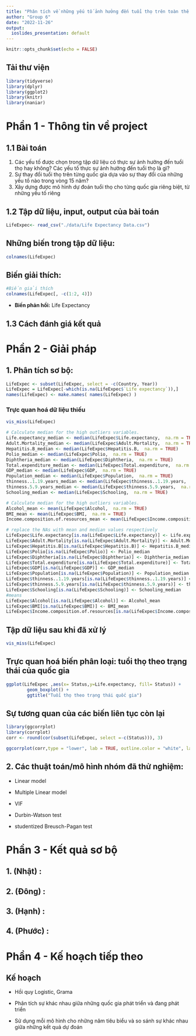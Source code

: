 ```yaml
---
title: "Phân tích về những yếu tố ảnh hưởng đến tuổi thọ trên toàn thế giới"
author: "Group 6"
date: "2022-11-26"
output:
  ioslides_presentation: default
---
```


```r
knitr::opts_chunk$set(echo = FALSE)
```

## Tải thư viện

```r
library(tidyverse)
library(dplyr)
library(ggplot2)
library(knitr)
library(naniar)
```

# Phần 1 - Thông tin về project

## 1.1 Bài toán {.build}

1.  Các yếu tố được chọn trong tập dữ liệu có thực sự ảnh hưởng đến tuổi thọ hay không? Các yếu tố thực sự ảnh hưởng đến tuổi thọ là gì?
2.  Sự thay đổi tuổi thọ trên từng quốc gia dựa vào sự thay đổi của những yếu tố nào trong vòng 15 năm?
3.  Xây dựng được mô hình dự đoán tuổi thọ cho từng quốc gia riêng biệt, từ những yếu tố riêng

## 1.2 Tập dữ liệu, input, output của bài toán

```r
LifeExpec<- read_csv("./data/Life Expectancy Data.csv")
```

## Những biến trong tập dữ liệu:

```r
colnames(LifeExpec)
```

## **Biến giải thích:**

```r
#Biến giải thích
colnames(LifeExpec[, -c(1:2, 4)])
```

-   **Biến phản hồi:** Life Expectancy

## 1.3 Cách đánh giá kết quả

# Phần 2 - Giải pháp

## 1. Phân tích sơ bộ:

```r
LifeExpec <- subset(LifeExpec, select = -c(Country, Year))
LifeExpec = LifeExpec[-which(is.na(LifeExpec$`Life expectancy`)),]
names(LifeExpec) <- make.names( names(LifeExpec) )
```

### Trực quan hoá dữ liệu thiếu

```r
vis_miss(LifeExpec)
```

```r

# Calculate median for the high outliers variables.
Life.expectancy_median <- median(LifeExpec$Life.expectancy,  na.rm = TRUE)
Adult.Mortality_median <- median(LifeExpec$Adult.Mortality,  na.rm = TRUE)
Hepatitis.B_median <- median(LifeExpec$Hepatitis.B,  na.rm = TRUE)
Polio_median <- median(LifeExpec$Polio,  na.rm = TRUE)
Diphtheria_median <- median(LifeExpec$Diphtheria,  na.rm = TRUE)
Total.expenditure_median <- median(LifeExpec$Total.expenditure,  na.rm = TRUE)
GDP_median <- median(LifeExpec$GDP,  na.rm = TRUE)
Population_median <- median(LifeExpec$Population,  na.rm = TRUE)
thinness..1.19.years_median <- median(LifeExpec$thinness..1.19.years,  na.rm = TRUE)
thinness.5.9.years_median <- median(LifeExpec$thinness.5.9.years,  na.rm = TRUE)
Schooling_median <- median(LifeExpec$Schooling,  na.rm = TRUE)

# Calculate median for the high outliers variables.
Alcohol_mean <- mean(LifeExpec$Alcohol,  na.rm = TRUE)
BMI_mean <- mean(LifeExpec$BMI,  na.rm = TRUE)
Income.composition.of.resources_mean <- mean(LifeExpec$Income.composition.of.resources,  na.rm = TRUE)

# replace the NAs with mean and median values respectively
LifeExpec$Life.expectancy[is.na(LifeExpec$Life.expectancy)] <- Life.expectancy_median
LifeExpec$Adult.Mortality[is.na(LifeExpec$Adult.Mortality)] <- Adult.Mortality_median
LifeExpec$Hepatitis.B[is.na(LifeExpec$Hepatitis.B)] <- Hepatitis.B_median
LifeExpec$Polio[is.na(LifeExpec$Polio)] <- Polio_median
LifeExpec$Diphtheria[is.na(LifeExpec$Diphtheria)] <- Diphtheria_median
LifeExpec$Total.expenditure[is.na(LifeExpec$Total.expenditure)] <- Total.expenditure_median
LifeExpec$GDP[is.na(LifeExpec$GDP)] <- GDP_median
LifeExpec$Population[is.na(LifeExpec$Population)] <- Population_median
LifeExpec$thinness..1.19.years[is.na(LifeExpec$thinness..1.19.years)] <- thinness..1.19.years_median
LifeExpec$thinness.5.9.years[is.na(LifeExpec$thinness.5.9.years)] <- thinness.5.9.years_median
LifeExpec$Schooling[is.na(LifeExpec$Schooling)] <- Schooling_median
#means
LifeExpec$Alcohol[is.na(LifeExpec$Alcohol)] <- Alcohol_mean
LifeExpec$BMI[is.na(LifeExpec$BMI)] <- BMI_mean
LifeExpec$Income.composition.of.resources[is.na(LifeExpec$Income.composition.of.resources)] <- Income.composition.of.resources_mean


```

## Tập dữ liệu sau khi đã xử lý

```r
vis_miss(LifeExpec)
```

## Trực quan hoá biến phân loại: tuổi thọ theo trạng thái của quốc gia

```r
ggplot(LifeExpec ,aes(x= Status,y=Life.expectancy, fill= Status)) + 
        geom_boxplot() +
        ggtitle("Tuổi thọ theo trạng thái quốc gia")
```

## Sự tương quan của các biến liên tục còn lại

```r
library(ggcorrplot)
library(corrplot)
corr <- round(cor(subset(LifeExpec, select =-c(Status))), 3)

ggcorrplot(corr,type = "lower", lab = TRUE, outline.color = "white", lab_size = 1, legend.title = "Correlation", pch.col = "black", tl.cex = 4)

```

## 2. Các thuật toán/mô hình nhóm đã thử nghiệm:

-   Linear model

-   Multiple Linear model

-   VIF

-   Durbin-Watson test

-   studentized Breusch-Pagan test

# Phần 3 - Kết quả sơ bộ

## 1. (Nhật) :

## 2. (Đông) :

## 3. (Hạnh) :

## 4. (Phước) :

# Phần 4 - Kế hoạch tiếp theo

## Kế hoạch

-   Hồi quy Logistic, Grama

-   Phân tích sự khác nhau giữa những quốc gia phát triển và đang phát triển

-   Sử dụng mỗi mô hình cho những năm tiêu biểu và so sánh sự khác nhau giữa những kết quả dự đoán
